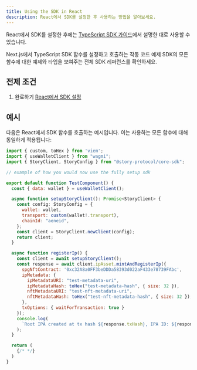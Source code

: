 ```yaml
---
title: Using the SDK in React
description: React에서 SDK를 설정한 후 사용하는 방법을 알아보세요.
---
```


React에서 SDK를 설정한 후에는 [TypeScript SDK 가이드](/developers/typescript-sdk/overview)에서 설명한 대로 사용할 수 있습니다.

<CardGroup cols={2}>
  <Card title="Working Code Example" href="https://github.com/jacob-tucker/story-developer-sandbox" icon="thumbs-up">
    Next.js에서 TypeScript SDK 함수를 설정하고 호출하는 작동 코드 예제
  </Card>

  <Card title="SDK Reference" href="/sdk-reference" icon="books">
    SDK의 모든 함수에 대한 예제와 타입을 보여주는 전체 SDK 레퍼런스를 확인하세요.
  </Card>
</CardGroup>

## 전제 조건

1. 완료하기 [React에서 SDK 설정](/developers/react-guide/setup)

## 예시

다음은 React에서 SDK 함수를 호출하는 예시입니다. 이는 사용하는 모든 함수에 대해 동일하게 적용됩니다:

```jsx TestComponent.tsx
import { custom, toHex } from 'viem';
import { useWalletClient } from "wagmi";
import { StoryClient, StoryConfig } from "@story-protocol/core-sdk";

// example of how you would now use the fully setup sdk

export default function TestComponent() {
  const { data: wallet } = useWalletClient();

  async function setupStoryClient(): Promise<StoryClient> {
    const config: StoryConfig = {
      wallet: wallet,
      transport: custom(wallet!.transport),
      chainId: "aeneid",
    };
    const client = StoryClient.newClient(config);
    return client;
  }

  async function registerIp() {
    const client = await setupStoryClient();
    const response = await client.ipAsset.mintAndRegisterIp({
      spgNftContract: '0xc32A8a0FF3beDDDa58393d022aF433e78739FAbc',
      ipMetadata: {
        ipMetadataURI: "test-metadata-uri",
        ipMetadataHash: toHex("test-metadata-hash", { size: 32 }),
        nftMetadataURI: "test-nft-metadata-uri",
        nftMetadataHash: toHex("test-nft-metadata-hash", { size: 32 }),
      },
      txOptions: { waitForTransaction: true }
    });
    console.log(
      `Root IPA created at tx hash ${response.txHash}, IPA ID: ${response.ipId}`
    );
  }

  return (
    {/* */}
  )
}
```
